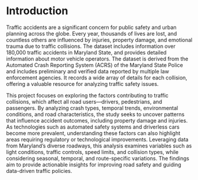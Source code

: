 # Introduction

Traffic accidents are a significant concern for public safety and urban planning across the globe. Every year, thousands of lives are lost, and countless others are influenced by injuries, property damage, and emotional trauma due to traffic collisions. The dataset includes information over 180,000 traffic accidents in Maryland State, and provides detailed information about motor vehicle operators. The dataset is derived from the Automated Crash Reporting System (ACRS) of the Maryland State Police and includes preliminary and verified data reported by multiple law enforcement agencies. It records a wide array of details for each collision, offering a valuable resource for analyzing traffic safety issues. 

This project focuses on exploring the factors contributing to traffic collisions, which affect all road users—drivers, pedestrians, and passengers. By analyzing crash types, temporal trends, environmental conditions, and road characteristics, the study seeks to uncover patterns that influence accident outcomes, including property damage and injuries. As technologies such as automated safety systems and driverless cars become more prevalent, understanding these factors can also highlight areas requiring regulatory or technological improvements. Leveraging data from Maryland's diverse roadways, this analysis examines variables such as light conditions, traffic controls, speed limits, and collision types, while considering seasonal, temporal, and route-specific variations. The findings aim to provide actionable insights for improving road safety and guiding data-driven traffic policies.

